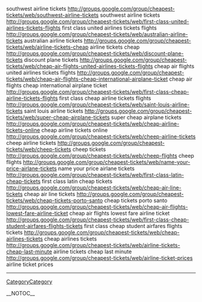 southwest airline tickets http://groups.google.com/group/cheapest-tickets/web/southwest-airline-tickets southwest airline tickets
http://groups.google.com/group/cheapest-tickets/web/first-class-united-airlines-tickets-flights first class united airlines tickets flights
http://groups.google.com/group/cheapest-tickets/web/australian-airline-tickets australian airline tickets
http://groups.google.com/group/cheapest-tickets/web/airline-tickets-cheap airline tickets cheap
http://groups.google.com/group/cheapest-tickets/web/discount-plane-tickets discount plane tickets
http://groups.google.com/group/cheapest-tickets/web/cheap-air-flights-united-airlines-tickets-flights cheap air flights united airlines tickets flights
http://groups.google.com/group/cheapest-tickets/web/cheap-air-flights-cheap-international-airplane-ticket cheap air flights cheap international airplane ticket
http://groups.google.com/group/cheapest-tickets/web/first-class-cheap-airline-tickets-flights first class cheap airline tickets flights
http://groups.google.com/group/cheapest-tickets/web/saint-louis-airline-tickets saint louis airline tickets
http://groups.google.com/group/cheapest-tickets/web/super-cheap-airplane-tickets super cheap airplane tickets 
http://groups.google.com/group/cheapest-tickets/web/cheap-airline-tickets-online cheap airline tickets online
http://groups.google.com/group/cheapest-tickets/web/cheep-airline-tickets cheep airline tickets 
http://groups.google.com/group/cheapest-tickets/web/cheep-tickets cheep tickets
http://groups.google.com/group/cheapest-tickets/web/cheep-flights cheep flights 
http://groups.google.com/group/cheapest-tickets/web/name-your-price-airlane-tickets name your price airlane tickets 
http://groups.google.com/group/cheapest-tickets/web/first-class-latin-cheap-tickets first class latin cheap tickets
http://groups.google.com/group/cheapest-tickets/web/cheap-air-line-tickets cheap air line tickets
http://groups.google.com/group/cheapest-tickets/web/cheap-tickets-porto-santo cheap tickets porto santo
http://groups.google.com/group/cheapest-tickets/web/cheap-air-flights-lowest-fare-airline-ticket cheap air flights lowest fare airline ticket 
http://groups.google.com/group/cheapest-tickets/web/first-class-cheap-student-airfares-flights-tickets first class cheap student airfares flights tickets
http://groups.google.com/group/cheapest-tickets/web/cheap-airlines-tickets cheap airlines tickets
http://groups.google.com/group/cheapest-tickets/web/airline-tickets-cheap-last-minute airline tickets cheap last minute
http://groups.google.com/group/cheapest-tickets/web/airline-ticket-prices airline ticket prices
----
[[CategoryCategory]]

__NOTOC__